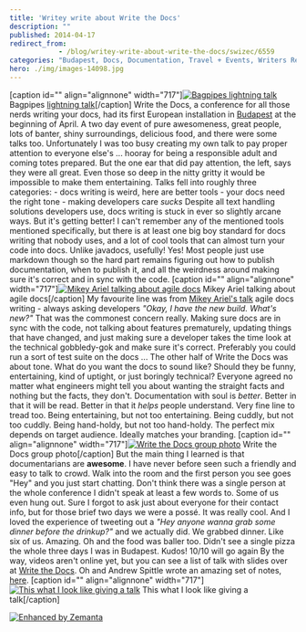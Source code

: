 ```yaml
---
title: 'Writey write about Write the Docs'
description: ""
published: 2014-04-17
redirect_from: 
            - /blog/writey-write-about-write-the-docs/swizec/6559
categories: "Budapest, Docs, Documentation, Travel + Events, Writers Resources"
hero: ./img/images-14098.jpg
---
```


\[caption id="" align="alignnone" width="717"][![Bagpipes lightning talk](./img/images-14098.jpg "Bagpipes lightning talk")](https://www.flickr.com/photos/122201294@N05/13619435963/in/photostream/) Bagpipes [lightning talk](http://en.wikipedia.org/wiki/Lightning_talk "Lightning talk")\[/caption] Write the Docs, a conference for all those nerds writing your docs, had its first European installation in [Budapest](<http://maps.google.com/maps?ll=47.4719444444,19.0502777778&spn=0.1,0.1&q=47.4719444444,19.0502777778 (Budapest)&t=h> "Budapest") at the beginning of April. A two day event of pure awesomeness, great people, lots of banter, shiny surroundings, delicious food, and there were some talks too. Unfortunately I was too busy creating my own talk to pay proper attention to everyone else's ... hooray for being a responsible adult and coming totes prepared. But the one ear that did pay attention, the left, says they were all great. Even those so deep in the nitty gritty it would be impossible to make them entertaining. Talks fell into roughly three categories: - docs writing is weird, here are better tools - your docs need the right tone - making developers care _sucks_ Despite all text handling solutions developers use, docs writing is stuck in ever so slightly arcane ways. But it's getting better! I can't remember any of the mentioned tools mentioned specifically, but there is at least one big boy standard for docs writing that nobody uses, and a lot of cool tools that can almost turn your code into docs. Unlike javadocs, usefully! Yes! Most people just use markdown though so the hard part remains figuring out how to publish documentation, when to publish it, and all the weirdness around making sure it's correct and in sync with the code. \[caption id="" align="alignnone" width="717"][![Mikey Ariel talking about agile docs](./img/images-14099.jpg "Mikey Ariel talking about agile docs")](https://www.flickr.com/photos/an3ssen/13564644644/in/set-72157643227881314/) Mikey Ariel talking about agile docs\[/caption] My favourite line was from [Mikey Ariel's talk](http://docs.writethedocs.org/2014/eu/talks/#mikey-ariel-your-personal-tech-writing-agile-manifesto-or-scrum-is-not-a-4-character-word) agile docs writing - always asking developers _"Okay, I have the new build. What's new?"_ That was the commonest concern really. Making sure docs are in sync with the code, not talking about features prematurely, updating things that have changed, and just making sure a developer takes the time look at the technical gobbledy-gok and make sure it's correct. Preferably you could run a sort of test suite on the docs ... The other half of Write the Docs was about tone. What do you want the docs to sound like? Should they be funny, entertaining, kind of uptight, or just boringly technical? Everyone agreed no matter what engineers might tell you about wanting the straight facts and nothing but the facts, they don't. Documentation with soul is _better_. Better in that it will be read. Better in that it _helps_ people understand. Very fine line to tread too. Being entertaining, but not too entertaining. Being cuddly, but not too cuddly. Being hand-holdy, but not too hand-holdy. The perfect mix depends on target audience. Ideally matches your branding. \[caption id="" align="alignnone" width="717"][![Write the Docs group photo](./img/images-14100.jpg "Write the Docs group photo")](https://www.flickr.com/photos/122201294@N05/13618999433/) Write the Docs group photo\[/caption] But the main thing I learned is that documentarians are **awesome**. I have never before seen such a friendly and easy to talk to crowd. Walk into the room and the first person you see goes "Hey" and you just start chatting. Don't think there was a single person at the whole conference I didn't speak at least a few words to. Some of us even hung out. Sure I forgot to ask just about everyone for their contact info, but for those brief two days we were a possé. It was really cool. And I loved the experience of tweeting out a _"Hey anyone wanna grab some dinner before the drinkup?"_ and we actually did. We grabbed dinner. Like six of us. Amazing. Oh and the food was baller too. Didn't see a single pizza the whole three days I was in Budapest. Kudos! 10/10 will go again By the way, videos aren't online yet, but you can see a list of talk with slides over at [Write the Docs](http://docs.writethedocs.org/2014/eu/talks/). Oh and Andrew Spittle wrote an amazing set of notes, [here](http://andrewspittle.com/). \[caption id="" align="alignnone" width="717"][![This what I look like giving a talk](./img/images-14102.jpg "This what I look like giving a talk")](https://www.flickr.com/photos/122201294@N05/13619010263/in/photostream/) This what I look like giving a talk\[/caption]

[![Enhanced by Zemanta](http://img.zemanta.com/zemified_e.png?x-id=14ae67ee-aaa1-4867-aa04-26a09ecc0204)](http://www.zemanta.com/?px "Enhanced by Zemanta")
